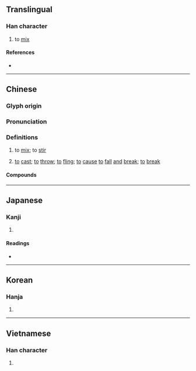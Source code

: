 {{also|抨}}
{{character info}}
==Translingual==

===Han character===
{{Han char|rn=64|rad=手|as=05|sn=8|four=59050|canj=QFQ|ids=⿰扌半}}

# to [[mix]]

====References====
* {{Han ref|kx=0425.050|dkj=11951|dj=0773.110|hdz=31858.020|uh=62CC|ud=25292|bh=A9D5|bd=43477}}

----

==Chinese==
{{zh-forms}}

===Glyph origin===
{{Han etym}}

===Pronunciation===
{{zh-pron
|m=bàn
|c=pun3,bun6,pun1
|h=pfs=phân
|md=
|mn=qz:pǒaⁿ/tw,xm,zz:pōaⁿ/qz:poǎn/tw,xm,zz:poān
|mn_note=pǒaⁿ/pōaⁿ - vernacular; poǎn/poān - literary
|w=
|mc=y
|oc=y
|cat=v
}}

===Definitions===
{{zh-hanzi}}

# to [[mix]]; to [[stir]]
# {{lb|zh|Hakka}}  [[to]] [[cast]]; [[to]] [[throw]]; [[to]] [[fling]]; [[to]] [[cause]] [[to]] [[fall]] [[and]] [[break]]; [[to]] [[break]]

====Compounds====
{{zh-der|拌入|拌種}}

----

==Japanese==

===Kanji===
{{ja-kanji|grade=|rs=手05}}

# {{rfdef|ja|sort=手05}}

====Readings====
* {{ja-readings
|goon=ばん
|kanon=はん
|kun=すてる, わる, かきまぜる
}}

----

==Korean==

===Hanja===
{{ko-hanja|hangeul=반|eumhun=|rv=ban|mr=pan|y=pan}}

# {{rfdef|ko|sort=手05}}

----

==Vietnamese==

===Han character===
{{vi-hantu|[[bắn]], [[phan]], [[bạn]]|rs=手05}}

# {{rfdef|vi|sort=手05}}